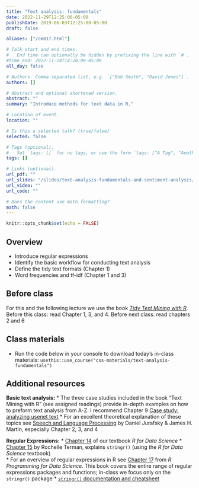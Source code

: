 ```yaml
---
title: "Text analysis: fundamentals"
date: 2022-11-29T12:25:00-05:00
publishDate: 2019-06-03T12:25:00-05:00
draft: false

aliases: ["/cm017.html"]

# Talk start and end times.
#   End time can optionally be hidden by prefixing the line with `#`.
#time_end: 2022-11-14T14:20:00-05:00
all_day: false

# Authors. Comma separated list, e.g. `["Bob Smith", "David Jones"]`.
authors: []

# Abstract and optional shortened version.
abstract: ""
summary: "Introduce methods for text data in R."

# Location of event.
location: ""

# Is this a selected talk? (true/false)
selected: false

# Tags (optional).
#   Set `tags: []` for no tags, or use the form `tags: ["A Tag", "Another Tag"]` for one or more tags.
tags: []

# Links (optional).
url_pdf: ""
url_slides: "/slides/text-analysis-fundamentals-and-sentiment-analysis/"
url_video: ""
url_code: ""

# Does the content use math formatting?
math: false
---
```


```r
knitr::opts_chunk$set(echo = FALSE)
```

## Overview

* Introduce regular expressions
* Identify the basic workflow for conducting text analysis
* Define the tidy text formats (Chapter 1)
* Word frequencies and tf-idf (Chapter 1 and 3)

<!-- 
* Demonstrate how to conduct sentiment analysis using twitter
* Explain how to generate and interpret a wordcloud -->


## Before class

For this and the following lecture we use the book [*Tidy Text Mining with R*](http://tidytextmining.com/). Before this class: read Chapter 1, 3, and 4. Before next class: read chapters 2 and 6

## Class materials

* Run the code below in your console to download today’s in-class materials: `usethis::use_course("css-materials/text-analysis-fundamentals")`


<!--
* [Text analysis: basic workflow](/notes/text-analysis-workflow/)
* [Practicing `tidytext` with song titles](/notes/song-titles-exercise/)
* [Practicing sentiment analysis with Harry Potter](/notes/harry-potter-exercise/)
* Trump twitter account: https://twitter.com/realdonaldtrump
* [Practicing tidytext with Hamilton](/notes/hamilton/)
-->


## Additional resources

**Basic text analysis:**
* The three case studies included in the book "Text Mining with R" (see assigned readings) provide in-depth examples on how to preform text analysis from A-Z. I recommend Chapter 9  [Case study: analyzing usenet text](https://www.tidytextmining.com/usenet.html)
* For an excellent theoretical explanation of these topics see [Speech and Language Processing](https://web.stanford.edu/~jurafsky/slp3/) by Daniel Jurafsky & James H. Martin, especially Chapter 2, 3, and 4

**Regular Expressions:**
* [Chapter 14](https://r4ds.had.co.nz/strings.html#strings) of our textbook *R for Data Science* 
* [Chapter 15](https://plsc-31101.github.io/course/strings-and-regular-expressions.html#applying-regex)  by Rochelle Terman, explains `stringr()` (using the *R for Data Science* textbook)  
* For an overview of regular expressions in R see [Chapter 17](https://bookdown.org/rdpeng/rprogdatascience/regular-expressions.html#the-stringr-package) from *R Programming for Data Science*. This book covers the entire range of regular expressions packages and functions; in-class we focus only on the `stringr()` package
* [`stringr()` documentation and cheatsheet](https://stringr.tidyverse.org/)